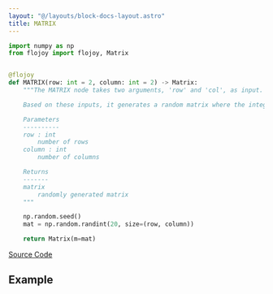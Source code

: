 ```yaml
---
layout: "@/layouts/block-docs-layout.astro"
title: MATRIX
---
```



<PythonDocsDisplay docstring={docstring} />

```python
import numpy as np
from flojoy import flojoy, Matrix


@flojoy
def MATRIX(row: int = 2, column: int = 2) -> Matrix:
    """The MATRIX node takes two arguments, 'row' and 'col', as input.

    Based on these inputs, it generates a random matrix where the integers inside the matrix are between 0 and 19.

    Parameters
    ----------
    row : int
        number of rows
    column : int
        number of columns

    Returns
    -------
    matrix
        randomly generated matrix
    """

    np.random.seed()
    mat = np.random.randint(20, size=(row, column))

    return Matrix(m=mat)

```

[Source Code](https://github.com/flojoy-ai/blocks/blob/main/blocks/GENERATORS/SIMULATIONS/MATRIX/MATRIX.py)

## Example

